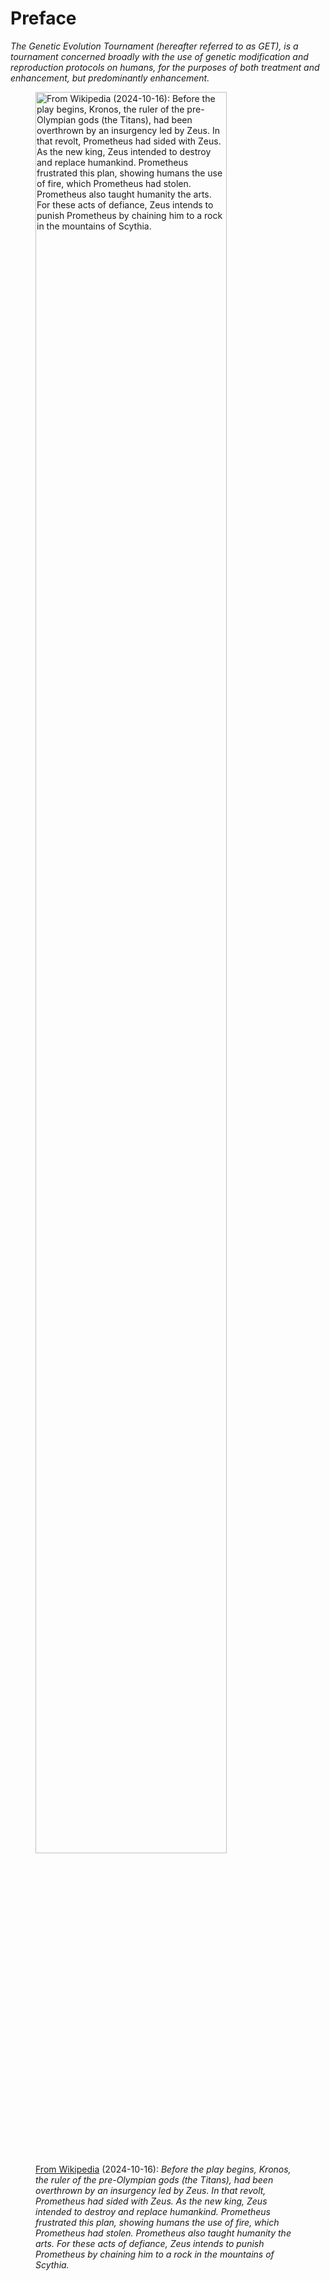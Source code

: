 
# Preface {.unnumbered}

_The Genetic Evolution Tournament (hereafter referred to as GET), is a tournament concerned broadly with the use of genetic modification and reproduction protocols on humans, for the purposes of both treatment and enhancement, but predominantly enhancement._


![[From Wikipedia](https://en.wikipedia.org/wiki/Prometheus_Bound#Synopsis) (2024-10-16): _Before the play begins, Kronos, the ruler of the pre-Olympian gods (the Titans), had been overthrown by an insurgency led by Zeus. In that revolt, Prometheus had sided with Zeus. As the new king, Zeus intended to destroy and replace humankind. Prometheus frustrated this plan, showing humans the use of fire, which Prometheus had stolen. Prometheus also taught humanity the arts. For these acts of defiance, Zeus intends to punish Prometheus by chaining him to a rock in the mountains of Scythia._](./assets/images/1280px-Rubens_-_Prometheus_Bound.jpg){ width=85% }
